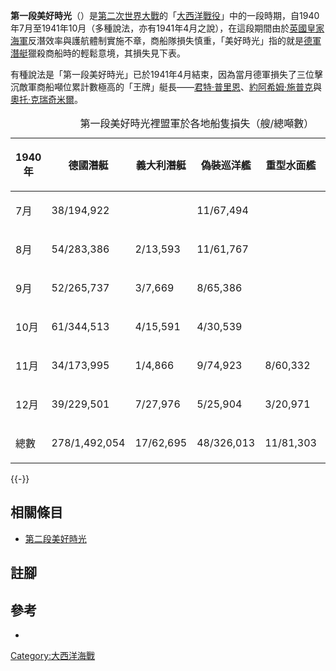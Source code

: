 '''第一段美好時光'''（{{lang-en|'''First Happy Time'''}}）是[[第二次世界大戰|第二次世界大戰]]的「[[大西洋戰役_(1939年—1945年)|大西洋戰役]]」中的一段時期，自1940年7月至1941年10月（多種說法，亦有1941年4月之說），在這段期間由於[[英國皇家海軍|英國皇家海軍]]反潛效率與護航體制實施不章，商船隊損失慎重，「美好時光」指的就是[[U潛艇|德軍潛艇]]獵殺商船時的輕鬆意境，其損失見下表。

有種說法是「第一段美好時光」已於1941年4月結束，因為當月德軍損失了三位擊沉敵軍商船噸位累計數極高的「王牌」艇長——[[君特·普里恩|君特·普里恩]]、[[約阿希姆·施普克|約阿希姆·施普克]]與[[奧托·克瑞奇米爾|奧托·克瑞奇米爾]]。
{| class="wikitable" style="float: right; margin-left: 1em; margin-bottom: 1em; text-align: center;font-size:90%" summary="第一段美好時光裡盟軍於各地船隻損失（艘/總噸數）"
|+ 第一段美好時光裡盟軍於各地船隻損失（艘/總噸數）{{cfn|德國軍事研究委員會|y=1994|p=396}}
! 1940年
! 德國潛艇
! 義大利潛艇
! 偽裝巡洋艦
! 重型水面艦
! 長程轟炸機
|-
! 7月
| 38/194,922
| 
| 11/67,494
| 
| 
|-
! 8月
| 54/283,386
| 2/13,593
| 11/61,767
| 
| 2/8,973
|-
! 9月
| 52/265,737
| 3/7,669
| 8/65,386
| 
| 
|-
! 10月
| 61/344,513
| 4/15,591
| 4/30,539
| 
| 2/6,420
|-
! 11月
| 34/173,995
| 1/4,866
| 9/74,923
| 8/60,332
| 7/34,806
|-
! 12月
| 39/229,501
| 7/27,976
| 5/25,904
| 3/20,971
| 1/4,360
|-
! 總數
| 278/1,492,054
| 17/62,695
| 48/326,013
| 11/81,303
| 12/54,559
|}
{{-}}
==相關條目==
{{海軍主題}}
*[[第二段美好時光|第二段美好時光]]
==註腳==
{{reflist}}
==參考==
*{{zh}}{{Cite book
 | last =  德國軍事研究委員會
 | title =第二次世界大戰決定性會戰（上）
 | year = 1994
 | publisher = 星光出版社
 | isbn =957-677-185-4
 | ref = {{sfnRef|德國軍事研究委員會|y=1994}}
}}
[[Category:大西洋海戰|Category:大西洋海戰]]